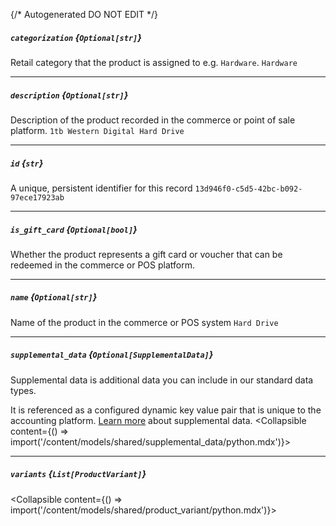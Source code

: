 {/* Autogenerated DO NOT EDIT  */}

##### `categorization` *{`Optional[str]`}*
Retail category that the product is assigned to e.g. `Hardware`.
`Hardware`

---
##### `description` *{`Optional[str]`}*
Description of the product recorded in the commerce or point of sale platform.
`1tb Western Digital Hard Drive`

---
##### `id` *{`str`}*
A unique, persistent identifier for this record
`13d946f0-c5d5-42bc-b092-97ece17923ab`

---
##### `is_gift_card` *{`Optional[bool]`}*
Whether the product represents a gift card or voucher that
can be redeemed in the commerce or POS platform.


---
##### `name` *{`Optional[str]`}*
Name of the product in the commerce or POS system
`Hard Drive`

---
##### `supplemental_data` *{`Optional[SupplementalData]`}*
Supplemental data is additional data you can include in our standard data types. 

It is referenced as a configured dynamic key value pair that is unique to the accounting platform. [Learn more](https://docs.codat.io/using-the-api/supplemental-data/overview) about supplemental data.
<Collapsible content={() => import('/content/models/shared/supplemental_data/python.mdx')}>
</Collapsible>

---
##### `variants` *{`List[ProductVariant]`}*
<Collapsible content={() => import('/content/models/shared/product_variant/python.mdx')}>
</Collapsible>

